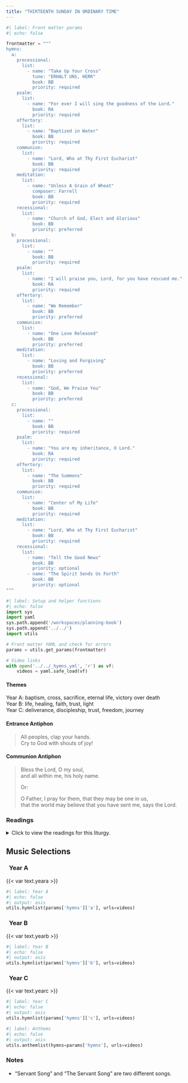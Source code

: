 ```yaml
---
title: "THIRTEENTH SUNDAY IN ORDINARY TIME"
---
```


```python
#| label: Front matter params
#| echo: false

frontmatter = """
hymns:
  a:
    processional:
      list:
        - name: "Take Up Your Cross"
          tune: "ERHALT UNS, HERR"
          book: BB
          priority: required
    psalm:
      list:
        - name: "For ever I will sing the goodness of the Lord."
          book: RA
          priority: required
    offertory:
      list:
        - name: "Baptized in Water"
          book: BB
          priority: required
    communion:
      list:
        - name: "Lord, Who at Thy First Eucharist"
          book: BB
          priority: required
    meditation:
      list:
        - name: "Unless A Grain of Wheat"
          composer: Farrell
          book: BB
          priority: required
    recessional:
      list:
        - name: "Church of God, Elect and Glorious"
          book: BB
          priority: preferred
  b:
    processional:
      list:
        - name: ""
          book: BB
          priority: required
    psalm:
      list:
        - name: "I will praise you, Lord, for you have rescued me."
          book: RA
          priority: required
    offertory:
      list:
        - name: "We Remember"
          book: BB
          priority: preferred
    communion:
      list:
        - name: "One Love Released"
          book: BB
          priority: preferred
    meditation:
      list:
        - name: "Loving and Forgiving"
          book: BB
          priority: preferred
    recessional:
      list:
        - name: "God, We Praise You"
          book: BB
          priority: preferred
  c:
    processional:
      list:
        - name: ""
          book: BB
          priority: required
    psalm:
      list:
        - name: "You are my inheritance, O Lord."
          book: RA
          priority: required
    offertory:
      list:
        - name: "The Summons"
          book: BB
          priority: required
    communion:
      list:
        - name: "Center of My Life"
          book: BB
          priority: required
    meditation:
      list:
        - name: "Lord, Who at Thy First Eucharist"
          book: BB
          priority: required
    recessional:
      list:
        - name: "Tell the Good News"
          book: BB
          priority: optional
        - name: "The Spirit Sends Us Forth"
          book: BB
          priority: optional
"""
```

```python
#| label: Setup and helper functions
#| echo: false
import sys
import yaml
sys.path.append('/workspaces/planning-book')
sys.path.append('../../')
import utils

# Front matter YAML and check for errors
params = utils.get_params(frontmatter)

# Video links
with open('../../_hymns.yml', 'r') as vf:
    videos = yaml.safe_load(vf)
```

:::  {.red}
#### **Themes**
:::

[Year A:]{.red} baptism, cross, sacrifice, eternal life, victory over
death  
[Year B:]{.red} life, healing, faith, trust, light  
[Year C:]{.red} deliverance, discipleship, trust, freedom, journey  

:::  {.red}
#### **Entrance Antiphon**
:::

> All peoples, clap your hands.  
> Cry to God with shouts of joy!  

:::  {.red}
#### **Communion Antiphon**
:::

> Bless the Lord, O my soul,  
> and all within me, his holy name.  
>
> [Or:]{.red}  
>
> O Father, I pray for them, that they may be one in us,  
> that the world may believe that you have sent me, says the Lord.

:::: {.content-visible when-format="html"}
::: {.red}
### Readings
:::

<details>
  <summary>Click to view the readings for this liturgy.</summary>

::: {.red}
### &nbsp; Year A

#### First Reading [2 Kings 4:8-11, 14-16a]{style="float:right" .small}
:::

One day Elisha came to Shunem,  
where there was a woman of influence, who urged him to dine with her.  
Afterward, whenever he passed by, he used to stop there to dine.  
So she said to her husband, “I know that Elisha is a holy man of God.  
Since he visits us often, let us arrange a little room on the roof  
and furnish it for him with a bed, table, chair, and lamp,  
so that when he comes to us he can stay there.”  
Sometime later Elisha arrived and stayed in the room overnight.  
Elisha asked, “Can something be done for her?”  
His servant Gehazi answered, “Yes!  
She has no son, and her husband is getting on in years.”  
Elisha said, “Call her.”  
When the woman had been called and stood at the door,  
Elisha promised, “This time next year  
you will be fondling a baby son.”  

***

::: {.red}
#### Responsorial Psalm [Psalm 89:2-3, 16-17, 18-19]{style="float:right" .small}
:::

**[℟.]{.red}** **Forever I will sing the goodness of the Lord.**  

The promises of the LORD I will sing forever,  
through all generations my mouth shall proclaim your faithfulness.  
For you have said, “My kindness is established forever;”  
in heaven you have confirmed your faithfulness. **[℟.]{.red}**  

Blessed the people who know the joyful shout;  
in the light of your countenance, O LORD, they walk.  
At your name they rejoice all the day,  
and through your justice they are exalted. **[℟.]{.red}**  

You are the splendor of their strength,  
and by your favor our horn is exalted.  
For to the LORD belongs our shield,  
and the Holy One of Israel, our king. **[℟.]{.red}**  

***

::: {.red}
#### Second Reading [Romans 6:3-4, 8-11]{style="float:right" .small}
:::

Brothers and sisters:  
Are you unaware that we who were baptized into Christ Jesus  
were baptized into his death?  
We were indeed buried with him through baptism into death,  
so that, just as Christ was raised from the dead  
by the glory of the Father,  
we too might live in newness of life.If, then, we have died with Christ,  
we believe that we shall also live with him.  
We know that Christ, raised from the dead, dies no more;  
death no longer has power over him.  
As to his death, he died to sin once and for all;  
as to his life, he lives for God.  
Consequently, you too must think of yourselves as dead to sin  
and living for God in Christ Jesus.  

***

::: {.red}
#### Gospel Acclamation [1 Peter 2:19]{style="float:right" .small}
:::

**[℟.]{.red}** **Alleluia, alleluia.**  
You are a chosen race, a royal priesthood, a holy nation;  
announce the praises of him who called you out of darkness into his wonderful light. **[℟.]{.red}**  

***

::: {.red}
#### Gospel [Matthew 10:37-42]{style="float:right" .small}
:::

Jesus said to his apostles:  
“Whoever loves father or mother more than me is not worthy of me,  
and whoever loves son or daughter more than me is not worthy of me;  
and whoever does not take up his cross  
and follow after me is not worthy of me.  
Whoever finds his life will lose it,  
and whoever loses his life for my sake will find it."  
"Whoever receives you receives me,  
and whoever receives me receives the one who sent me.  
Whoever receives a prophet because he is a prophet  
will receive a prophet’s reward,  
and whoever receives a righteous man  
because he is a righteous man  
will receive a righteous man’s reward.  
And whoever gives only a cup of cold water  
to one of these little ones to drink  
because the little one is a disciple—  
amen, I say to you, he will surely not lose his reward.”  

::: {.centered}
{{< var symbols.cross >}} &nbsp; {{< var symbols.cross >}} &nbsp; {{< var symbols.cross >}}
:::

::: {.red}
### &nbsp; Year B

#### First Reading [Wisdom 1:13-15; 2:23-24]{style="float:right" .small}
:::

God did not make death,  
nor does he rejoice in the destruction of the living.  
For he fashioned all things that they might have being;  
and the creatures of the world are wholesome,  
and there is not a destructive drug among them  
nor any domain of the netherworld on earth,  
for justice is undying.  
For God formed man to be imperishable;  
the image of his own nature he made him.  
But by the envy of the devil, death entered the world,  
and they who belong to his company experience it.  

***

::: {.red}
#### Responsorial Psalm [Psalm 30:2, 4, 5-6, 11, 12, 13]{style="float:right" .small}
:::

**[℟.]{.red}** **I will praise you, Lord, for you have rescued me.**  

VI will extol you, O LORD, for you drew me clear  
and did not let my enemies rejoice over me.  
O LORD, you brought me up from the netherworld;  
you preserved me from among those going down into the pit. **[℟.]{.red}**  

Sing praise to the LORD, you his faithful ones,  
and give thanks to his holy name.  
For his anger lasts but a moment;  
a lifetime, his good will.  
At nightfall, weeping enters in,  
but with the dawn, rejoicing. **[℟.]{.red}**  

Hear, O LORD, and have pity on me;  
O LORD, be my helper.  
You changed my mourning into dancing;  
O LORD, my God, forever will I give you thanks. **[℟.]{.red}**  

***

::: {.red}
#### Second Reading [2 Corinthians 8:7, 9, 13-15]{style="float:right" .small}
:::

Brothers and sisters:  
As you excel in every respect, in faith, discourse,  
knowledge, all earnestness, and in the love we have for you,  
may you excel in this gracious act also.  

For you know the gracious act of our Lord Jesus Christ,  
that though he was rich, for your sake he became poor,  
so that by his poverty you might become rich.  
Not that others should have relief while you are burdened,  
but that as a matter of equality  
your abundance at the present time should supply their needs,  
so that their abundance may also supply your needs,  
that there may be equality.  
As it is written:  
*Whoever had much did not have more,*  
*and whoever had little did not have less.*  

***

::: {.red}
#### Gospel Acclamation [Cf. 2 Timothy 1:10]{style="float:right" .small}
:::

**[℟.]{.red}** **Alleluia, alleluia.**  
Our Savior Jesus Christ destroyed death  
and brought life to light through the Gospel. **[℟.]{.red}**  

***

::: {.red}
#### Gospel [Mark 5:21-43 or 5:21-24, 35b-43]{style="float:right" .small}
:::

When Jesus had crossed again in the boat  
to the other side,  
a large crowd gathered around him, and he stayed close to the sea.  
One of the synagogue officials, named Jairus, came forward.  
Seeing him he fell at his feet and pleaded earnestly with him, saying,  
"My daughter is at the point of death.  
Please, come lay your hands on her  
that she may get well and live."  
He went off with him,  
and a large crowd followed him and pressed upon him.  

There was a woman afflicted with hemorrhages for twelve years.  
She had suffered greatly at the hands of many doctors  
and had spent all that she had.  
Yet she was not helped but only grew worse.  
She had heard about Jesus and came up behind him in the crowd and touched his cloak.  
She said, "If I but touch his clothes, I shall be cured."  
Immediately her flow of blood dried up.  
She felt in her body that she was healed of her affliction.  
Jesus, aware at once that power had gone out from him,  
turned around in the crowd and asked, "Who has touched my clothes?"  
But his disciples said to Jesus,  
"You see how the crowd is pressing upon you,  
and yet you ask, 'Who touched me?'"  
And he looked around to see who had done it.  
The woman, realizing what had happened to her,  
approached in fear and trembling.  
She fell down before Jesus and told him the whole truth.  
He said to her, "Daughter, your faith has saved you.  
Go in peace and be cured of your affliction."  

While he was still speaking,  
people from the synagogue official's house arrived and said,  
"Your daughter has died; why trouble the teacher any longer?"  
Disregarding the message that was reported,  
Jesus said to the synagogue official,  
"Do not be afraid; just have faith."  
He did not allow anyone to accompany him inside  
except Peter, James, and John, the brother of James.  
When they arrived at the house of the synagogue official,  
he caught sight of a commotion,  
people weeping and wailing loudly.  
So he went in and said to them,  
"Why this commotion and weeping?  
The child is not dead but asleep."  
And they ridiculed him.  
Then he put them all out.  
He took along the child's father and mother  
and those who were with him  
and entered the room where the child was.  
He took the child by the hand and said to her, "*Talitha koum*,"  
which means, "Little girl, I say to you, arise!"  
The girl, a child of twelve, arose immediately and walked around.  
At that they were utterly astounded.  
He gave strict orders that no one should know this  
and said that she should be given something to eat.  

[Or:]{.red}  

When Jesus had crossed again in the boat  
to the other side,  
a large crowd gathered around him, and he stayed close to the sea.  
One of the synagogue officials, named Jairus, came forward.  
Seeing him he fell at his feet and pleaded earnestly with him, saying,  
"My daughter is at the point of death.  
Please, come lay your hands on her  
that she may get well and live."  
He went off with him,  
and a large crowd followed him and pressed upon him.  

While he was still speaking,  
people from the synagogue official's house arrived and said,  
"Your daughter has died; why trouble the teacher any longer?"  
Disregarding the message that was reported,  
Jesus said to the synagogue official,  
"Do not be afraid; just have faith."  
He did not allow anyone to accompany him inside  
except Peter, James, and John, the brother of James.  
When they arrived at the house of the synagogue official,  
he caught sight of a commotion,  
people weeping and wailing loudly.  
So he went in and said to them,  
"Why this commotion and weeping?  
The child is not dead but asleep."  
And they ridiculed him.  
Then he put them all out.  
He took along the child's father and mother  
and those who were with him  
and entered the room where the child was.  
He took the child by the hand and said to her, "*Talitha koum*,"  
which means, "Little girl, I say to you, arise!"  
The girl, a child of twelve, arose immediately and walked around.  
At that they were utterly astounded.  
He gave strict orders that no one should know this  
and said that she should be given something to eat.  

::: {.centered}
{{< var symbols.cross >}} &nbsp; {{< var symbols.cross >}} &nbsp; {{< var symbols.cross >}}
:::

::: {.red}
### &nbsp; Year C

#### First Reading [1 Kings 19:16b, 19-21]{style="float:right" .small}
:::

The LORD said to Elijah:  
“You shall anoint Elisha, son of Shaphat of Abelmeholah,  
as prophet to succeed you.”  

Elijah set out and came upon Elisha, son of Shaphat,  
as he was plowing with twelve yoke of oxen;  
he was following the twelfth.  
Elijah went over to him and threw his cloak over him.  
Elisha left the oxen, ran after Elijah, and said,  
“Please, let me kiss my father and mother goodbye,  
and I will follow you.”  
Elijah answered, “Go back!  
Have I done anything to you?”  
Elisha left him, and taking the yoke of oxen, slaughtered them;  
he used the plowing equipment for fuel to boil their flesh,  
and gave it to his people to eat.  
Then Elisha left and followed Elijah as his attendant.  

***

::: {.red}
#### Responsorial Psalm [Psalm 16:1-2, 5, 7-8, 9-10, 11]{style="float:right" .small}
:::

**[℟.]{.red}** **You are my inheritance, O Lord.**  

Keep me, O God, for in you I take refuge;  
&emsp; I say to the LORD, “My Lord are you.  
O LORD, my allotted portion and my cup,  
&emsp; you it is who hold fast my lot.” **[℟.]{.red}**  

I bless the LORD who counsels me;  
&emsp; even in the night my heart exhorts me.  
I set the LORD ever before me;  
&emsp; with him at my right hand I shall not be disturbed. **[℟.]{.red}**  

Therefore my heart is glad and my soul rejoices,  
&emsp; my body, too, abides in confidence  
because you will not abandon my soul to the netherworld,  
&emsp; nor will you suffer your faithful one to undergo corruption. **[℟.]{.red}**  

You will show me the path to life,  
&emsp; fullness of joys in your presence,  
&emsp; the delights at your right hand forever. **[℟.]{.red}**  

***

::: {.red}
#### Second Reading [Galatians 5:1, 13-18]{style="float:right" .small}
:::

Brothers and sisters:  
For freedom Christ set us free;  
so stand firm and do not submit again to the yoke of slavery.  

For you were called for freedom, brothers and sisters.  
But do not use this freedom  
as an opportunity for the flesh;  
rather, serve one another through love.  
For the whole law is fulfilled in one statement,  
namely, *You shall love your neighbor as yourself.*  
But if you go on biting and devouring one another,  
beware that you are not consumed by one another.  

I say, then: live by the Spirit  
and you will certainly not gratify the desire of the flesh.  
For the flesh has desires against the Spirit,  
and the Spirit against the flesh;  
these are opposed to each other,  
so that you may not do what you want.  
But if you are guided by the Spirit, you are not under the law.  

***

::: {.red}
#### Gospel Acclamation [1 Samuel 3:9; John 6:68c]{style="float:right" .small}
:::

**[℟.]{.red}** **Alleluia, alleluia.**  
Speak, Lord, your servant is listening;  
you have the words of everlasting life. **[℟.]{.red}**  

***

::: {.red}
#### Gospel [Luke 9:51-62]{style="float:right" .small}
:::

When the days for Jesus’ being taken up were fulfilled,  
he resolutely determined to journey to Jerusalem,  
and he sent messengers ahead of him.  
On the way they entered a Samaritan village  
to prepare for his reception there,  
but they would not welcome him  
because the destination of his journey was Jerusalem.  
When the disciples James and John saw this they asked,  
“Lord, do you want us to call down fire from heaven
to consume them?”  
Jesus turned and rebuked them, and they journeyed to another village.  

As they were proceeding on their journey someone said to him,  
“I will follow you wherever you go.”  
Jesus answered him,  
“Foxes have dens and birds of the sky have nests,  
but the Son of Man has nowhere to rest his head.”  

And to another he said, “Follow me.”  
But he replied, “Lord, let me go first and bury my father.”  
But he answered him, “Let the dead bury their dead.  
But you, go and proclaim the kingdom of God.”  
And another said, “I will follow you, Lord,  
but first let me say farewell to my family at home.”  
To him Jesus said, “No one who sets a hand to the plow  
and looks to what was left behind is fit for the kingdom of God.”  

::: {.centered}
{{< var symbols.cross >}} &nbsp; {{< var symbols.cross >}} &nbsp; {{< var symbols.cross >}}
:::

</details>
::::

::: {.red}
## Music Selections
:::

::: {.titlered}
### &nbsp; Year A
:::
{{< var text.yeara >}}

```python
#| label: Year A
#| echo: false
#| output: asis
utils.hymnlist(params['hymns']['a'], urls=videos)
```

::: {.titlered}
### &nbsp; Year B
:::
{{< var text.yearb >}}

```python
#| label: Year B
#| echo: false
#| output: asis
utils.hymnlist(params['hymns']['b'], urls=videos)
```

::: {.titlered}
### &nbsp; Year C
:::
{{< var text.yearc >}}

```python
#| label: Year C
#| echo: false
#| output: asis
utils.hymnlist(params['hymns']['c'], urls=videos)
```


```python
#| label: Anthems
#| echo: false
#| output: asis
utils.anthemlist(hymns=params['hymns'], urls=videos)
```

::: {.red}
### Notes
:::

* “Servant Song” and “The Servant Song” are two diﬀerent songs.